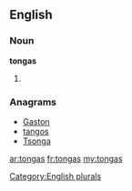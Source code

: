 ==English==

===Noun===
'''tongas'''

# {{plural of|[[tonga]]}}

===Anagrams===
* [[Gaston#English|Gaston]]
* [[tangos#English|tangos]]
* [[Tsonga#English|Tsonga]]

[[Category:English plurals]]

[[ar:tongas]]
[[fr:tongas]]
[[my:tongas]]